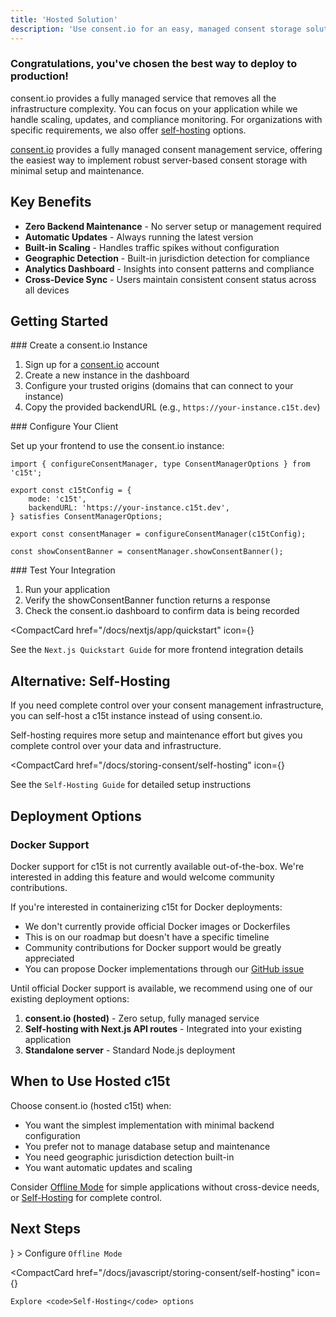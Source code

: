 ```yaml
---
title: 'Hosted Solution'
description: 'Use consent.io for an easy, managed consent storage solution with minimal setup'
---
```


<Callout type="default">
  <h3>Congratulations, you've chosen the best way to deploy to production!</h3>
  
  consent.io provides a fully managed service that removes all the infrastructure complexity. You can focus on your application while we handle scaling, updates, and compliance monitoring. For organizations with specific requirements, we also offer [self-hosting](/docs/storing-consent/self-hosting) options.
</Callout>

[consent.io](https://consent.io) provides a fully managed consent management service, offering the easiest way to implement robust server-based consent storage with minimal setup and maintenance.

## Key Benefits

- **Zero Backend Maintenance** - No server setup or management required
- **Automatic Updates** - Always running the latest version
- **Built-in Scaling** - Handles traffic spikes without configuration
- **Geographic Detection** - Built-in jurisdiction detection for compliance
- **Analytics Dashboard** - Insights into consent patterns and compliance
- **Cross-Device Sync** - Users maintain consistent consent status across all devices

## Getting Started

<Steps>
<Step>
### Create a consent.io Instance

1. Sign up for a [consent.io](https://consent.io) account
2. Create a new instance in the dashboard
3. Configure your trusted origins (domains that can connect to your instance)
4. Copy the provided backendURL (e.g., `https://your-instance.c15t.dev`)
</Step>

<Step>
### Configure Your Client

Set up your frontend to use the consent.io instance:

```tsx
import { configureConsentManager, type ConsentManagerOptions } from 'c15t';

export const c15tConfig = {
	mode: 'c15t',
	backendURL: 'https://your-instance.c15t.dev',
} satisfies ConsentManagerOptions;

export const consentManager = configureConsentManager(c15tConfig);

const showConsentBanner = consentManager.showConsentBanner();
```
</Step>

<Step>
### Test Your Integration

1. Run your application
2. Verify the showConsentBanner function returns a response
3. Check the consent.io dashboard to confirm data is being recorded
</Step>
</Steps>

<CompactCard 
  href="/docs/nextjs/app/quickstart" 
  icon={<RiFlashlightLine size={18} />}
>
  See the <code>Next.js Quickstart Guide</code> for more frontend integration details
</CompactCard>

## Alternative: Self-Hosting

If you need complete control over your consent management infrastructure, you can self-host a c15t instance instead of using consent.io.

<Callout type="warning">
Self-hosting requires more setup and maintenance effort but gives you complete control over your data and infrastructure.
</Callout>

<CompactCard 
  href="/docs/storing-consent/self-hosting" 
  icon={<RiServerLine size={18} />}
>
  See the <code>Self-Hosting Guide</code> for detailed setup instructions
</CompactCard>

## Deployment Options

### Docker Support

<Callout type="warning">
Docker support for c15t is not currently available out-of-the-box. We're interested in adding this feature and would welcome community contributions.
</Callout>

If you're interested in containerizing c15t for Docker deployments:

- We don't currently provide official Docker images or Dockerfiles
- This is on our roadmap but doesn't have a specific timeline
- Community contributions for Docker support would be greatly appreciated
- You can propose Docker implementations through our [GitHub issue](https://github.com/c15t/c15t/issues/162)

Until official Docker support is available, we recommend using one of our existing deployment options:

1. **consent.io (hosted)** - Zero setup, fully managed service
2. **Self-hosting with Next.js API routes** - Integrated into your existing application
3. **Standalone server** - Standard Node.js deployment

## When to Use Hosted c15t

Choose consent.io (hosted c15t) when:

- You want the simplest implementation with minimal backend configuration
- You prefer not to manage database setup and maintenance
- You need geographic jurisdiction detection built-in
- You want automatic updates and scaling

Consider [Offline Mode](/nextjs/storing-consent/offline-mode) for simple applications without cross-device needs, or [Self-Hosting](/nextjs/storing-consent/self-hosting) for complete control.

## Next Steps

<div className="mt-6">
  <CompactCard 
    href="/docs/javascript/storing-consent/offline-mode" 
    icon={<RiTimerLine size={18} />}
  >
    Configure <code>Offline Mode</code>
  </CompactCard>

  <CompactCard 
    href="/docs/javascript/storing-consent/self-hosting" 
    icon={<RiServerLine size={18} />}
  >
    Explore <code>Self-Hosting</code> options
  </CompactCard>


</div>